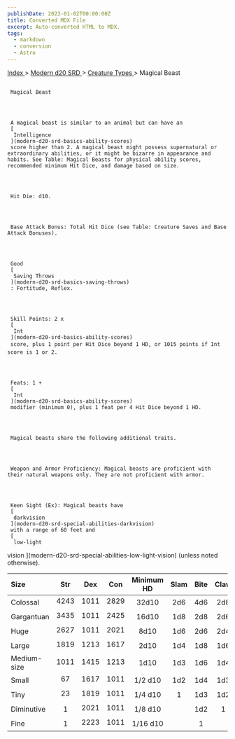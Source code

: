 ```yaml
---
publishDate: 2023-01-02T00:00:00Z
title: Converted MDX File
excerpt: Auto-converted HTML to MDX.
tags:
  - markdown
  - conversion
  - Astro
---
```


[
Index
](-index) >
[
Modern d20 SRD
](modern-d20-srd-index) >
[
Creature Types
](modern-d20-srd-creature-types-index) > Magical Beast

##

     Magical Beast




     A magical beast is similar to an animal but can have an
     [
      Intelligence
     ](modern-d20-srd-basics-ability-scores)
     score higher than 2. A magical beast might possess supernatural or extraordinary abilities, or it might be bizarre in appearance and habits. See Table: Magical Beasts for physical ability scores, recommended minimum Hit Dice, and damage based on size.




     Hit Die: d10.




     Base Attack Bonus: Total Hit Dice (see Table: Creature Saves and Base Attack Bonuses).




     Good
     [
      Saving Throws
     ](modern-d20-srd-basics-saving-throws)
     : Fortitude, Reflex.




     Skill Points: 2 x
     [
      Int
     ](modern-d20-srd-basics-ability-scores)
     score, plus 1 point per Hit Dice beyond 1 HD, or 1015 points if Int score is 1 or 2.




     Feats: 1 +
     [
      Int
     ](modern-d20-srd-basics-ability-scores)
     modifier (minimum 0), plus 1 feat per 4 Hit Dice beyond 1 HD.




     Magical beasts share the following additional traits.




     Weapon and Armor Proficiency: Magical beasts are proficient with their natural weapons only. They are not proficient with armor.




     Keen Sight (Ex): Magical beasts have
     [
      darkvision
     ](modern-d20-srd-special-abilities-darkvision)
     with a range of 60 feet and
     [
      low-light

vision
](modern-d20-srd-special-abilities-low-light-vision)
(unless noted otherwise).

| Size        | Str  | Dex  | Con  | Minimum HD | Slam | Bite | Claw | Gore |
| :---------- | :--: | :--: | :--: | :--------: | :--: | :--: | :--: | ---: |
| Colossal    | 4243 | 1011 | 2829 |   32d10    | 2d6  | 4d6  | 2d8  |  4d6 |
| Gargantuan  | 3435 | 1011 | 2425 |   16d10    | 1d8  | 2d8  | 2d6  |  2d8 |
| Huge        | 2627 | 1011 | 2021 |    8d10    | 1d6  | 2d6  | 2d4  |  2d6 |
| Large       | 1819 | 1213 | 1617 |    2d10    | 1d4  | 1d8  | 1d6  |  1d8 |
| Medium-size | 1011 | 1415 | 1213 |    1d10    | 1d3  | 1d6  | 1d4  |  1d6 |
| Small       |  67  | 1617 | 1011 |  1/2 d10   | 1d2  | 1d4  | 1d3  |  1d4 |
| Tiny        |  23  | 1819 | 1011 |  1/4 d10   |  1   | 1d3  | 1d2  |  1d3 |
| Diminutive  |  1   | 2021 | 1011 |  1/8 d10   |      | 1d2  |  1   |  1d2 |
| Fine        |  1   | 2223 | 1011 |  1/16 d10  |      |  1   |      |    1 |
